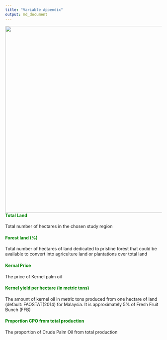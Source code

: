 ```yaml
---
title: "Variable Appendix"
output: md_document
---
```

<img align = "right" src="img2.jpg" width="600px" />

#### <span style = "color:green"><b>Total Land</b></span>
Total number of hectares in the chosen study region  

#### <span style = "color:green"><b>Forest land (%)</b></span>
Total number of hectares of land dedicated to pristine forest that could be available to convert into agriculture land or plantations over total land

#### <span style = "color:green"><b>Kernal Price</b></span>
The price of Kernel palm oil

#### <span style = "color:green"><b>Kernel yield per hectare (in metric tons)</b></span>
The amount of kernel oil in metric tons produced from one hectare of land (default: FAOSTAT(2014) for Malaysia. It is approximately 5% of Fresh Fruit Bunch (FFB)

#### <span style = "color:green"><b>Proportion CPO from total production</b></span>
The proportion of Crude Palm Oil from total production


